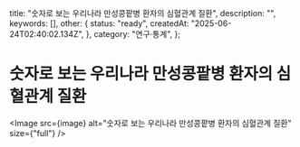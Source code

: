 
  title: "숫자로 보는 우리나라 만성콩팥병 환자의 심혈관계 질환",
  description: "",
  keywords: [],
  other: {
    status: "ready",
    createdAt: "2025-06-24T02:40:02.134Z",
  },
  category: "연구·통계",
};

# 숫자로 보는 우리나라 만성콩팥병 환자의 심혈관계 질환

<Image src={image} alt="숫자로 보는 우리나라 만성콩팥병 환자의 심혈관계 질환" size={"full"} />
